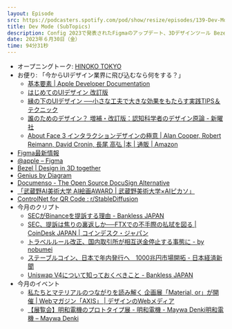 ```yaml
---
layout: Episode
src: https://podcasters.spotify.com/pod/show/resize/episodes/139-Dev-Mode-SubTopics-e26bl9k
title: Dev Mode (SubTopics)
description: Config 2023で発表されたFigmaのアップデート、3Dデザインツール Bezel、Documenso、AI絵画アワード、今月のクリプト動向やイベント情報など最近気になったサブトピックスを話しました。
date: 2023年６月30日（金）
time: 94分31秒
---
```


- オープニングトーク: [HINOKO TOKYO](https://hinoko.jp/)
- お便り: 「今からUIデザイン業界に飛び込むなら何をする？」
    - [基本要素 | Apple Developer Documentation](https://developer.apple.com/jp/design/human-interface-guidelines/foundations)
    - [はじめてのUIデザイン 改訂版](https://ui-design.studio.site/)
    - [縁の下のUIデザイン ──小さな工夫で大きな効果をもたらす実践TIPS＆テクニック](https://direct.gihyo.jp/view/item/000000003029)
    - [誰のためのデザイン？ 増補・改訂版：認知科学者のデザイン原論 - 新曜社](https://www.shin-yo-sha.co.jp/book/b455574.html)
    - [About Face 3 インタラクションデザインの極意 | Alan Cooper, Robert Reimann, David Cronin, 長尾 高弘 |本 | 通販 | Amazon](https://www.amazon.co.jp/About-Face-%E3%82%A4%E3%83%B3%E3%82%BF%E3%83%A9%E3%82%AF%E3%82%B7%E3%83%A7%E3%83%B3%E3%83%87%E3%82%B6%E3%82%A4%E3%83%B3%E3%81%AE%E6%A5%B5%E6%84%8F-Alan-Cooper/dp/4048672452)
- [Figma最新情報](https://www.figma.com/ja/whats-new/)
- [@apple – Figma](https://www.figma.com/@apple)
- [Bezel | Design in 3D together](https://www.bezel.it/)
- [Genius by Diagram](https://www.genius.design/)
- [Documenso - The Open Source DocuSign Alternative](https://documenso.com/)
- [「武蔵野AI美術大学 AI絵画AWARD | 武蔵野美術大学×AIピカソ」](https://www.musabi.ac.jp/ai_award/)
- [ControlNet for QR Code : r/StableDiffusion](https://www.reddit.com/r/StableDiffusion/comments/141hg9x/controlnet_for_qr_code/)
- 今月のクリプト
    - [SECがBinanceを提訴する理由 - Bankless JAPAN](https://banklessjp.substack.com/p/secbinance)
    - [SEC、提訴は焦りの裏返しか──FTXでの不手際の払拭を図る | CoinDesk JAPAN | コインデスク・ジャパン](https://www.coindeskjapan.com/188555/)
    - [トラベルルール改正、国内取引所が相互送金停止する事態に - by nobumei](https://nobumei.substack.com/p/51e?utm_source=post-email-title&publication_id=358930&post_id=123691471&isFreemail=true&utm_medium=email)
    - [ステーブルコイン、日本で年内発行へ　1000兆円市場開拓 - 日本経済新聞](https://www.nikkei.com/article/DGXZQOUB2819F0Y3A520C2000000/)
    - [Uniswap V4について知っておくべきこと - Bankless JAPAN](https://banklessjp.substack.com/p/uniswap-v4)
- 今月のイベント
    - [私たちとマテリアルのつながりを読み解く 企画展「Material, or」が開催 | Webマガジン「AXIS」 | デザインのWebメディア](https://www.axismag.jp/posts/2023/05/539831.html)
    - [【展覧会】明和電機のプロトタイプ展 - 明和電機 - Maywa Denki明和電機 – Maywa Denki](https://www.maywadenki.com/news/maywadenkiprototypeexhibition/)
